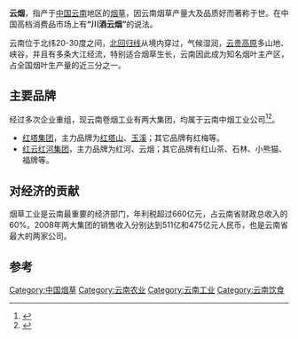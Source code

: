'''云烟'''，指产于[[中华人民共和国|中国]][[云南|云南]]地区的[[烟草|烟草]]，因云南烟草产量大及品质好而著称于世。在中国高档消费品市场上有'''“川酒云烟”'''的说法。

云南位于北纬20-30度之间，[[北回归线|北回归线]]从境内穿过，气候湿润，[[云贵高原|云贵高原]]多山地、峡谷，并且有多条大江经流，特别适合烟草生长，云南因此成为知名烟叶主产区，占全国烟叶生产量的近三分之一。
 
==主要品牌==
经过多次企业重组，现云南卷烟工业有两大集团，均属于云南中烟工业公司<ref>{{Cite book|title=中国烟草年鉴 2006|last=[[国家烟草专卖局|国家烟草专卖局]]编|first=|publisher=北京：[[中国经济出版社|中国经济出版社]]|year=2008.07|isbn=978-7-5017-8682-4|location=|pages=660}}</ref><ref>{{Cite book|title=云南改革开放30年历史经验|last=[[梁宗华|梁宗华]]主编|first=|publisher=昆明：[[云南人民出版社|云南人民出版社]]|year=2008.12|isbn=978-7-222-05692-3|location=|pages=439}}</ref>。
*[[红塔集团|红塔集团]]，主力品牌为[[红塔山牌香烟|红塔山]]、[[玉溪牌香烟|玉溪]]；其它品牌有红梅等。
*[[红云红河集团|红云红河集团]]，主力品牌为红河、云烟；其它品牌有红山茶、石林、小熊猫、福牌等。

==对经济的贡献==
烟草工业是云南最重要的经济部门，年利税超过660亿元，占云南省财政总收入的60%。2008年两大集团的销售收入分别达到511亿和475亿元人民币，也是云南省最大的两家公司。

==参考==
{{reflist}}
[[Category:中国烟草|Category:中国烟草]]
[[Category:云南农业|Category:云南农业]]
[[Category:云南工业|Category:云南工业]]
[[Category:云南饮食|Category:云南饮食]]